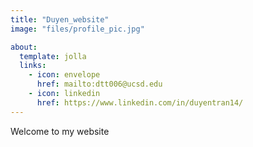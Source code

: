 ```yaml
---
title: "Duyen_website"
image: "files/profile_pic.jpg"

about:
  template: jolla
  links: 
    - icon: envelope
      href: mailto:dtt006@ucsd.edu
    - icon: linkedin
      href: https://www.linkedin.com/in/duyentran14/
---
```


Welcome to my website
